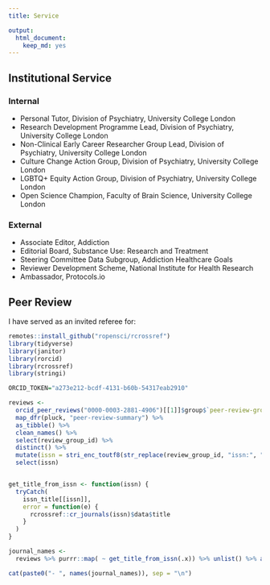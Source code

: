 ```yaml
---
title: Service

output:
  html_document:
    keep_md: yes
---
```

## Institutional Service

### Internal

- Personal Tutor, Division of Psychiatry, University College London
- Research Development Programme Lead, Division of Psychiatry, University College London
- Non-Clinical Early Career Researcher Group Lead, Division of Psychiatry, University College London
- Culture Change Action Group, Division of Psychiatry, University College London
- LGBTQ+ Equity Action Group, Division of Psychiatry, University College London
- Open Science Champion, Faculty of Brain Science, University College London

### External

- Associate Editor, Addiction
- Editorial Board, Substance Use: Research and Treatment
- Steering Committee Data Subgroup, Addiction Healthcare Goals 
- Reviewer Development Scheme, National Institute for Health Research
- Ambassador, Protocols.io

## Peer Review

I have served as an invited referee for:  

```r
remotes::install_github("ropensci/rcrossref")
library(tidyverse)
library(janitor)
library(rorcid)
library(rcrossref)
library(stringi)

ORCID_TOKEN="a273e212-bcdf-4131-b60b-54317eab2910"

reviews <-
  orcid_peer_reviews("0000-0003-2881-4906")[[1]]$group$`peer-review-group` %>%
  map_dfr(pluck, "peer-review-summary") %>%
  as_tibble() %>%
  clean_names() %>%
  select(review_group_id) %>%
  distinct() %>%
  mutate(issn = stri_enc_toutf8(str_replace(review_group_id, "issn:", ""))) %>%
  select(issn)


get_title_from_issn <- function(issn) {
  tryCatch(
    issn_title[[issn]],
    error = function(e) {
      rcrossref::cr_journals(issn)$data$title
    }
  )
}

journal_names <-
  reviews %>% purrr::map( ~ get_title_from_issn(.x)) %>% unlist() %>% as_tibble() %>% mutate(value = gsub("Men s", "Men's", value)) %>% mutate(sort_value = str_remove(value, regex("^(the|a|an)\\s+", ignore_case = TRUE))) %>% arrange(sort_value) %>% select(-sort_value) %>% mutate(value = str_squish(value)) %>% pivot_wider(names_from = value)

cat(paste0("- ", names(journal_names)), sep = "\n")
```  
